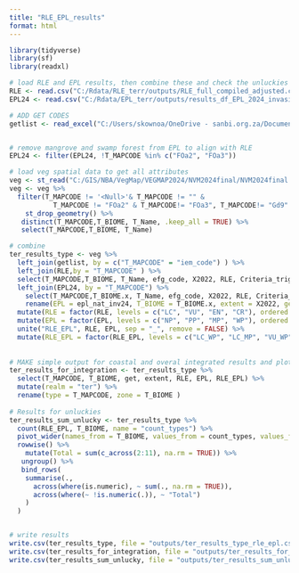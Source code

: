 ```yaml
---
title: "RLE_EPL_results"
format: html
---
```


```r
library(tidyverse)
library(sf)
library(readxl)

# load RLE and EPL results, then combine these and check the unluckies
RLE <- read.csv("C:/Rdata/RLE_terr/outputs/RLE_full_compiled_adjusted.csv")
EPL24 <- read.csv("C:/Rdata/EPL_terr/outputs/results_df_EPL_2024_invasives2.csv")

# ADD GET CODES
getlist <- read_excel("C:/Users/skownoa/OneDrive - sanbi.org.za/Documents/4EcosystemClassification&Assessment/Classification/GlobalEcosystemAtlas_GEO/GEO GEA database/EFG codes and pixel values  for IEM types.xlsx", sheet = "iem_efg_table")


# remove mangrove and swamp forest from EPL to align with RLE
EPL24 <- filter(EPL24, !T_MAPCODE %in% c("FOa2", "FOa3"))

# load veg spatial data to get all attributes
veg <- st_read("C:/GIS/NBA/VegMap/VEGMAP2024/NVM2024final/NVM2024final.gdb", "NVM2024Final_IEM5_12_07012025")
veg <- veg %>%
  filter(T_MAPCODE != '<Null>'& T_MAPCODE != "" & 
           T_MAPCODE != "FOa2" & T_MAPCODE!= "FOa3", T_MAPCODE!= "Gd9" ) %>%
    st_drop_geometry() %>%
   distinct(T_MAPCODE,T_BIOME, T_Name, .keep_all = TRUE) %>%
   select(T_MAPCODE,T_BIOME, T_Name)

# combine
ter_results_type <- veg %>%
  left_join(getlist, by = c("T_MAPCODE" = "iem_code") ) %>%
  left_join(RLE,by = "T_MAPCODE" ) %>%
  select(T_MAPCODE,T_BIOME, T_Name, efg_code, X2022, RLE, Criteria_triggered) %>%
  left_join(EPL24, by = "T_MAPCODE") %>%
    select(T_MAPCODE,T_BIOME.x, T_Name, efg_code, X2022, RLE, Criteria_triggered, epl_nat_inv24) %>%
    rename(EPL = epl_nat_inv24, T_BIOME = T_BIOME.x, extent = X2022, get = efg_code) %>%
  mutate(RLE = factor(RLE, levels = c("LC", "VU", "EN", "CR"), ordered = TRUE)) %>%
  mutate(EPL = factor(EPL, levels = c("NP", "PP", "MP", "WP"), ordered = TRUE)) %>%
  unite("RLE_EPL", RLE, EPL, sep = "_", remove = FALSE) %>%
  mutate(RLE_EPL = factor(RLE_EPL, levels = c("LC_WP", "LC_MP", "VU_WP", "VU_MP", "LC_PP",  "LC_NP",  "VU_PP", "VU_NP", "EN_WP", "EN_MP",  "CR_WP", "CR_MP","EN_PP" , "EN_NP","CR_PP", "CR_NP"), ordered = TRUE)) 
 
  
# MAKE simple output for coastal and overal integrated results and plots 
ter_results_for_integration <- ter_results_type %>%
  select(T_MAPCODE, T_BIOME, get, extent, RLE, EPL, RLE_EPL) %>%
  mutate(realm = "ter") %>%
  rename(type = T_MAPCODE, zone = T_BIOME )
 
# Results for unluckies
ter_results_sum_unlucky <- ter_results_type %>%
  count(RLE_EPL, T_BIOME, name = "count_types") %>%
  pivot_wider(names_from = T_BIOME, values_from = count_types, values_fill = 0) %>%
  rowwise() %>%
    mutate(Total = sum(c_across(2:11), na.rm = TRUE)) %>%
   ungroup() %>%
   bind_rows(
    summarise(., 
      across(where(is.numeric), ~ sum(., na.rm = TRUE)),
      across(where(~ !is.numeric(.)), ~ "Total")
    )
  )


# write results
write.csv(ter_results_type, file = "outputs/ter_results_type_rle_epl.csv") 
write.csv(ter_results_for_integration, file = "outputs/ter_results_for_integration.csv")
write.csv(ter_results_sum_unlucky, file = "outputs/ter_results_sum_unlucky.csv") 
```

```r

```
